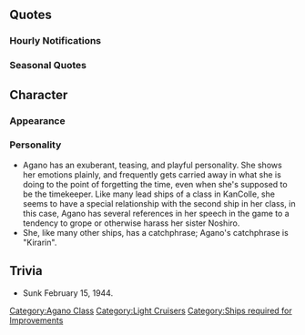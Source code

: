 {{ShipPageHeader}}

==Quotes==
{{ShipQuotes
|Introduction = こんにちはーっ！最新鋭軽巡の阿賀野でーすっ。ふふっ。
|Introduction/En = Hello~! I'm the latest light cruiser Agano~. *giggle*

|Library = 次世代の水雷戦隊の旗艦として設計＆建造された阿賀野型軽巡洋艦、その長女、阿賀野よ。<br>とってもとっても高性能なんだから！<br>見てよ、この洗練された体…今度はゼッタイ本領発揮しちゃうからね。
|Library/En = Designed and built as the next-generation of Torpedo squad flagships, Agano-class light cruiser, the eldest, is me, Agano!<br>I've got the the high-end technology!<br>Have a look, this refined body... This time, I'll certainly show off my special features!

|Secretary 1 = 提督さん、なぁに？　阿賀野に御用？
|Secretary 1/En = Admiral, what is it? Something you need with me?

|Secretary 2 = よろしくお願いしまーす
|Secretary 2/En = I'm under your care~!

|Secretary 3 = サ、サボってる訳じゃないってばぁ、提督日誌付けてるんだってばぁ！
|Secretary 3/En = I-I'm not slacking off! I'm just adding an entry to the Admiral's log!

|Idle = 阿賀野型一番艦、阿賀野がここでずーっとお待ちしてますよ。ね、提督さん？
|Idle/En = Agano-class, 1st ship, Agano, will be waiting for you all the time, right? Admiral?

|Secretary Married = ていとくぅ～さんっ！　はい。がんばってね！
|Secretary Married/En = Admira~l! Yes! Do your best!
|Secretary Married/Note = Nooo *facepalm*

|Secretary Married/Kai = 提督さん、元気してる？そう？よかった、元気でないなら阿賀野のキラリンビーム出すよ！はっ…！？欲しい？よーしー、阿賀野…キラリン！
|Secretary Married/Kai/En = Admiral, are you being well? That's good to hear. If you're not feeling well, I'll use my Kirarin Beam! Hah...! You want [me to do so]? Alright... Agano, kirarin!

|Wedding = 提督さん。阿賀野のこと、いつも大切にしてくれてありがとう。え？　阿賀野いつもと違う？　ふーん、まぁ、そうかもね。だってほら、今日は特別な日じゃない！　提督さんと阿賀野の、特別な日なの！
|Wedding/En = Admiral. Thank you for always taking such good care of me. Eh? I seem different from always? Well, yeah, I guess so because, you know, today's a special day! It's a special day for you and me!

|Looking At Scores = 提督の情報ね、見せて見せて！
|Looking At Scores/En = The Admiral's report, eh? Lemme see, lemme see!

|Joining A Fleet = 最新鋭軽巡、阿賀野、出撃よ！
|Joining A Fleet/En = Latest light cruiser, Agano, sortieing

|Equipment 1 = ちょっと待って、これ以上阿賀野が性能良くなっちゃったら…
|Equipment 1/En = Wait a bit, if Agano gets even better performance than this...

|Equipment 2 = きらり～ん！新しい阿賀野！どぉ？
|Equipment 2/En = Kirari~n! A new Agano! How is it?

|Equipment 3 = あぁ、いいじゃないの！
|Equipment 3/En = Ah, isn't this great!

|Supply = 阿賀野は補給、大好きよ。
|Supply/En = Agano really loves supplies!

|Docking Minor = ちょっと阿賀野…お手洗いに失礼。
|Docking Minor/En = Agano's just... going to the washroom for a while.

|Docking Major = あー…やられた…まーた矢矧に怒られる。やだなぁ…。
|Docking Major/En = Uuu... I got beat... Yahagi's gonna get mad again... dangit....

|Docking Complete = お風呂上がり？湯加減はいかがでしたか？
|Docking Complete/En = Just got out of the bath? How was the water temperature?

|Construction = ん？工廠の人たちが手を振ってるよ
|Construction/En = Hm? The factory workers are waving their hands!
|Construction/Note = 工廠の人 = (Naval) arsenal people

|Returning From Sortie = 艦隊、帰投でーすふぅ～
|Returning From Sortie/En = The fleet's ba~ck.

|Starting A Sortie = 阿賀野の水雷戦隊出撃よ！
|Starting A Sortie/En = Agano's destroyer team, sortieing!

|Battle Start = いよいよ阿賀野の出番ね。えへへ、待ってたんだから
|Battle Start/En = Finally Agano's show time, right?  Hehehe, I've been waiting.

|Attack = 阿賀野の本領、発揮するからね！
|Attack/En = I'll demonstrate Agano's speciality!

|Night Battle = やだ、能代や酒匂にも負けないからね
|Night Battle/En = No way, I'm not gonna lose to Noshiro or Sakawa, you know?

|Night Attack = えへっ、夜戦で活躍したかったのよねぇ。
|Night Attack/En = Hehe, I've always wanted to perform in a night battle.

|MVP = え？阿賀野、ついに活躍しちゃった？やったぁ！み、見た矢矧。これが阿賀野型の実力なのよ！
|MVP/En = Huh? At last, Agano's the best?  Yeah!  D-did you see, Yahagi.  This is the true power of the Agano-class!

|Minor Damage 1 = きゃっ…どこから！？
|Minor Damage 1/En = Kya... From where!?

|Minor Damage 2 = うわぁ…あ、ありえな～い。
|Minor Damage 2/En = Wow...no, no wa~y.

|Major Damage = もぉ、やだやだ。ボロボロじゃない。
|Major Damage/En = Geez, no way... I'm all tattered, aren't I?

|Sunk = また…阿賀野が一番先なの？まぁいいわ、今度は結構働けたし…バイバイ
|Sunk/En = Again.... Agano leaves before everyone else?  Well, that's okay, I worked pretty hard this time... bye bye.
}}

===Hourly Notifications===
{{Shiphourly
| 00JP = 0時！の方向より、敵接近！なんちゃって。ごめん、時報なの
| 00EN = 12 o'clock! Is where the enemy is coming from!  Just kidding. Sorry, it's the time.
| 00Note = 
| 01JP = 夜中の1時…。阿賀野、寝てもいい？
| 01EN = 1 o'clock at night.  Agano, can she sleep?
| 01Note = 
| 02JP = 深夜2時には、阿賀野いつも熟睡してるんだけど～
| 02EN = 2 o'clock in the morning, Agano's always sound asleep now~
| 02Note = 
| 03JP = 提督さん！深夜3時ですよ！もぉ、頑張り過ぎ！
| 03EN = Admiral! It's 3 A.M!  Geez, you work too hard!
| 03Note = 
| 04JP = 深夜4時なんですけどぉ…。まぁ、確かにあと一時間でデイリー更新だけどぉ…
| 04EN = It's 4 in the morning, you know.... Well, the dailies refresh in an hour...
| 04Note = 
| 05JP = 午前5時。艦これ的には新しい一日のスタートね！頑張れ！
| 05EN = 5 A.M.  For Kancolle, the new day is starting! Do your best!
| 05Note = 
| 06JP = 午前6時。提督さん！阿賀野、目が冴えてきたぁ！
| 06EN = 6 A.M. Admiral!  Agano, she's wide awake!
| 06Note = 
| 07JP = 午前7時。今日のおめざは何にしよっか？ね、提督さん？
| 07EN = 7 A.M.  What should we do for the morning petit four? Hey, Admiral?
| 07Note = おめざ 'omeza' is a light, sweet snack that is had before breakfast; no direct translation. Petit four is a small sweet appetiser.
| 08JP = 午前8時です。阿賀野と朝ごはんしよ！
| 08EN = It's 8 A.M.!  Breakfast with Agano!
| 08Note = 
| 09JP = 午前9時です。提督さん、今日のデイリー終わってる？あ、そう！
| 09EN = It's 9 A.M. Admiral, are today's dailies done? Ah, I see!
| 09Note = 
| 10JP = 午前10時。今日はどっち方面に行ってみる？
| 10EN = 10 A.M.  Where should we try to go today?
| 10Note = 
| 11JP = 午前11時。お昼前ってなーんか落ち着かないよねぇ。お腹減るし
| 11EN = 11 A.M.  Let's slow down a bit before lunch, okay?  I'm already empty.
| 11Note = 
| 12JP = やったぁ、12時だ！お昼！お昼どうする？
| 12EN = Yeah! Midday! Lunch! What are you having?
| 12Note = 
| 13JP = 午後1時。じゃあ、チャーハン作るね！もちろん、エビ抜きで！
| 13EN = 1 P.M. I'm making fried rice! Without shrimp, of course!
| 13Note = 
| 14JP = 午後2時です！阿賀野、意見具申！お昼寝しましょ…
| 14EN = It's 2 P.M!  Agano, giving a report! Let's take a aftenoon nap...
| 14Note = 
| 15JP = 午後3時です。スヤスヤスヤァ…
| 15EN = It's 3 P.M. ZzZzzZZz...
| 15Note = 
| 16JP = 午後4時です。あぁっしまった！阿賀野寝過ぎたかもしれない！
| 16EN = It's 4 P.M.  Aw crud!  I think I overslept!
| 16Note = 
| 17JP = 午後5時。ああっ、どうしよう、能代とお茶する約束…忘れてた…
| 17EN = 5 P.M.  Ah, what should I do... the promise to drink tea with Noshiro... I forgot...
| 17Note = 
| 18JP = 午後6時。能代との約束、ブッチ？うん、いつもの事だからって余裕でスルーされた…
| 18EN = 6 P.M.  The promise with Noshiro? Yeah, that always happens, I tend to forget the time...
| 18Note = "ブッチ"=break an appointment
| 19JP = 午後7時です。ということで、能代のフォローで一緒に晩御飯してくるね
| 19EN = It's 7 P.M. So then, by following Noshiro, we can have dinner together, yeah?
| 19Note = 
| 20JP = 午後8時です。ごめん！これ言いに来ただけ
| 20EN = It's 8 P.M.  Sorry! It's time for what I said before!
| 20Note = 
| 21JP = 午後9時です。ほんっと能代は私がいないとねぇ。…え？逆だって？
| 21EN = It's 9 P.M.  Noshiro really needs me ... Huh? The opposite you say?
| 21Note = 
| 22JP = 午後10時です。提督さん、今日も疲れたねぇ。阿賀野、もう眠いかも…
| 22EN = It's 10 P.M.  Admiral, thanks for the work today. Agano is already sleepy...
| 22Note = 
| 23JP = 午後11です。阿賀野、もう完全におねむかもしれない…。提督さん、おやすみなさぁい…
| 23EN = It's 11 P.M.  Agano is already completely tired.  Admiral, good ni~ght...
| 23Note  =
}}

===Seasonal Quotes===
{{Shipquoteseasonal
|Christmas2015 = 提督さん！キラリンメリークリスマス！阿賀野へのプレゼントは？え？！後で？！本当？待ってるからね。
|Christmas2015_EN = Admiral! Kirariiiin! Merry Christmas! Where's Agano's present? Huh? Later? Really? I'll be waiting!
|Christmas2015_Clip = {{Audio|file=Agano_Christmas_2015.ogg}}
|Christmas2015_Note = 

|Christmas2015_2 = きらり～ん！提督さぁーん、今日は特別な日じゃない？阿賀野、幸せ！うふふっ。
|Christmas2015_2_EN = Kirariin! Admira~al! Today is a special day. Agano is very happy ! Hihihi~
|Christmas2015_2_Clip = {{Audio|file=Agano_Christmas_2015_Secretary_2.ogg}}
|Christmas2015_2_Note = ''Secretary 2''

|EndofYear2015 = へ？能代？何が忙しいの？大掃除？大掃除か、大掃除は阿賀野、少し苦手かなぁ。え？阿賀野もやるの？ウソでしょぉ～！
|EndofYear2015_EN = Heh? Noshiro? Why are you busy? Cleaning? Agano is a little bad at cleaning. Eh? Agano also has to clean? You're kidding,right!
|EndofYear2015_Clip = {{Audio|file=Agano_End_of_Year_2015.ogg}}
|EndofYear2015_Note = 

|NewYear2016 = 提督さ～ん、明けましておめでとうございます！今年も最新鋭の阿賀野型を、どうぞよろしくお願いしま～す！ウフフ。
|NewYear2016_EN = Admiral~, Happy New Year! This year, the state-of-the-art Agano-class will be in your are as well~! Ufufu.
|NewYear2016_Clip = {{Audio|file=Agano_New_Year_2016.ogg}}
|NewYear2016_Note = 

|Setsubun2016 = え？ 能代、なになに？ この豆をぶんぶん投げればいいのね？ よぉーし、お豆砲戦、よぉーい、てぇー！ あ、や、矢矧…えっとぉ…	
|Setsubun2016_EN = Hm? What is it, Noshiro? So I just have to throw these beans around, right? Okay, bean shelling, aim and fire! Ah, Ya... Yahagi... Umm.....
|Setsubun2016_Clip = {{Audio|file=Agano_Setsubun_2016.ogg}}
|Setsubun2016_Note = 

|Valentine2016 = さいしんえーよー、さいしんえー！最新鋭チョコ、準備OKでーす！提督さん、はい！阿賀野の出来たて最新鋭チョコ、どうぞ！
|Valentine2016_EN = This is state-of-the-art, state-of-the-art! I've prepared a state-of-the-art chocolate! Admiral-san, here! Have Agano's state-of-the-art chocolate!	
|Valentine2016_Clip = {{Audio|file=Agano_Valentine_2016.ogg}}
|Valentine2016_Note = 

|WhiteDay2016 = 提督さん！何々？あ…これ、阿賀野の最新鋭チョコのお返し？開けていい？わー、美味しそう！提督さん、ありがとう！
|WhiteDay2016_EN = Admiral-san! What is it? Ah... This is the return gift for my chocolate? Can I open it? Waa, it looks delicious! Admiral-san, thank you!
|WhiteDay2016_Clip = {{Audio|file=Agano_White Day 2016.ogg}}
|WhiteDay2016_Note =

|Spring2016 = やったー春でーす！、阿賀野、春と提督さんは大好き！きらりーん☆
|Spring2016_EN = Yeeeah, it's spring! Agano, likes the spring and Admiral very much! Kirariiin ☆	
|Spring2016_Clip = {{Audio|file=Agano_Spring_2016.ogg}}
|Spring2016_Note = 

|ThirdAnniversary2016 = キラリ☆提督さん私達三周年です。提督さん！おめでとう！阿賀野嬉しい
|ThirdAnniversary2016_EN = Kirari☆ Admiral, it's our third anniversary. A~dmiral! Congrats! Agano is happy.
|ThirdAnniversary2016_Clip = {{Audio|file=Agano_Third_Anniversary.ogg}}
|ThirdAnniversary2016_Note = 

|RainySeason2016 = 雨… 最近雨が多い。あ、そっか！梅雨だからだ！能代、今梅雨だよ！うふふ！
|RainySeason2016_EN = Rain... it's just been raining lately. Ah, I know! It's because of the rainy season! Noshiro, it's the rainy season right now! Ufufu!
|RainySeason2016_Clip = {{Audio|file=Agano_Rainy_Season_2016.ogg}}
|RainySeason2016_Note = 
}}

==Character==
===Appearance===

===Personality===
* Agano has an exuberant, teasing, and playful personality. She shows her emotions plainly, and frequently gets carried away in what she is doing to the point of forgetting the time, even when she's supposed to be the timekeeper. Like many lead ships of a class in KanColle, she seems to have a special relationship with the second ship in her class, in this case, Agano has several references in her speech in the game to a tendency to grope or otherwise harass her sister Noshiro.
*She, like many other ships, has a catchphrase; Agano's catchphrase is "Kirarin".

==Trivia==
*Sunk February 15, 1944.

{{ShipPageFooter}}
[[Category:Agano Class]]
[[Category:Light Cruisers]]
[[Category:Ships required for Improvements]]